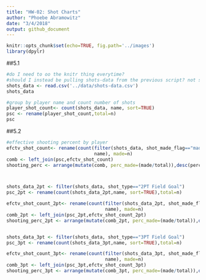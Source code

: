 ```yaml
---
title: "HW-02: Shot Charts"
author: "Phoebe Abramowitz"
date: "3/4/2018"
output: github_document
---
```

```r
knitr::opts_chunk$set(echo=TRUE, fig.path='../images')
library(dpylr)
```
##5.1
```r
#do I need to oo the knitr thing everytime?
#should I instead be pulling shots-data from the previous script? not sure how to do that in R
shots_data <- read.csv('../data/shots-data.csv')
shots_data

#group by player name and count number of shots 
player_shot_count<- count(shots_data, name, sort=TRUE)
psc <- rename(player_shot_count,total=n)
psc
```
##5.2
```r
#effective shooting percent by player
efctv_shot_count<- rename(count(filter(shots_data, shot_made_flag=="made shot"), 
                                name), made=n)
comb <- left_join(psc,efctv_shot_count)
shooting_perc <- arrange(mutate(comb, perc_made=(made/total)),desc(perc_made))



shots_data_2pt <- filter(shots_data, shot_type=="2PT Field Goal")
psc_2pt <- rename(count(shots_data_2pt,name, sort=TRUE),total=n)

efctv_shot_count_2pt<- rename(count(filter(shots_data_2pt, shot_made_flag=="made shot"),
                                    name), made=n)
comb_2pt <- left_join(psc_2pt,efctv_shot_count_2pt)
shooting_perc_2pt <- arrange(mutate(comb_2pt, perc_made=(made/total)),desc(perc_made))


shots_data_3pt <- filter(shots_data, shot_type=="3PT Field Goal")
psc_3pt <- rename(count(shots_data_3pt,name, sort=TRUE),total=n)

efctv_shot_count_3pt<- rename(count(filter(shots_data_3pt, shot_made_flag=="made shot"),
                                    name), made=n)
comb_3pt <- left_join(psc_3pt,efctv_shot_count_3pt)
shooting_perc_3pt <- arrange(mutate(comb_3pt, perc_made=(made/total)),desc(perc_made))



```